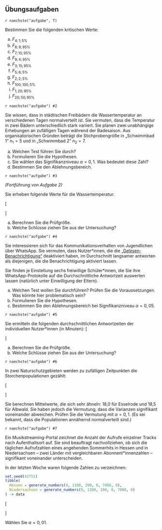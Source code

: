## Übungsaufgaben {-}

\nopagebreak

`r naechste("aufgabe", T)`

Bestimmen Sie die folgenden kritischen Werte:

a) $F_{4;1;5\%}$
a) $F_{8;9;95\%}$
a) $F_{7;10;95\%}$
a) $F_{9;4;95\%}$
a) $F_{3;15;95\%}$
a) $F_{5;6;5\%}$
a) $F_{2;2;5\%}$
a) $F_{100;100;5\%}$
a) $F_{1;20;95\%}$
a) $F_{20;50;95\%}$

`r naechste("aufgabe") #2`

Sie wissen, dass in städtischen Freibädern die Wassertemperatur an verschiedenen Tagen normalverteilt ist. Sie vermuten, dass die  Temperatur in zwei Bädern unterschiedlich stark variiert. Sie planen zwei unabhängige Erhebungen an zufälligen Tagen während der Badesaison. Aus organisatorischen Gründen beträgt die Stichprobengröße in „Schwimmbad 1“ $n_1=5$ und in „Schwimmbad 2“ $n_2=7$.

a) Welchen Test führen Sie durch?
a) Formulieren Sie die Hypothesen.
c) Sie wählen das Signifikanzniveau $\alpha=0{,}1$. Was bedeutet diese Zahl?
b) Bestimmen Sie den Ablehnungsbereich.

`r naechste("aufgabe") #3`

*(Fortführung von Aufgabe 2)*

Sie erheben folgende Werte für die Wassertemperatur:

\[\begin{aligned}
\textrm{Schwimmbad 1}:\quad 23{,}3\quad21{,}4\quad20{,}9\quad19{,}4\quad21{,}6&\\
\textrm{Schwimmbad 2} : \quad 21{,}5\quad21{,}7\quad21{,}5\quad21{,}4\quad22{,}0&\quad20{,}9\quad21{,}8
\end{aligned}\]

a) Berechnen Sie die Prüfgröße.
b) Welche Schlüsse ziehen Sie aus der Untersuchung?


`r naechste("aufgabe") #4`

Sie interessieren sich für das Kommunikationsverhalten von Jugendlichen über WhatsApp. Sie vermuten, dass Nutzer\*innen, die die [„Gelesen-Benachrichtigung“](https://faq.whatsapp.com/en/android/28000015/?lang=de) deaktiviert haben, im Durchschnitt langsamer antworten als diejenigen, die die Benachrichtigung aktiviert lassen.

Sie finden je Einstellung sechs freiwillige Schüler\*innen, die Sie ihre WhatsApp-Protokolle auf die Durchschnittliche Antwortzeit auswerten lassen (natürlich unter Einwilligung der Eltern).

a) Welchen Test wollen Sie durchführen? Prüfen Sie die Voraussetzungen. Was könnte hier problematisch sein?
a) Formulieren Sie die Hypothesen.
b) Bestimmen Sie den Ablehnungsbereich bei Signifikanzniveau $\alpha=0{,}05$.

`r naechste("aufgabe") #5`

Sie ermitteln die folgenden durchschnittlichen Antwortzeiten der individuellen Nutzer\*innen (in Minuten):
\[\begin{aligned}
\textrm{Ohne Benachrichtigung} &: \quad 24{,}7\quad32{,}0\quad48{,}9\quad23{,}7\quad23{,}0\quad10{,}0\\
\textrm{Mit Benachrichtigung} &: \quad18{,}2\quad14{,}3\quad23{,}4\quad31{,}6\quad36{,}4\quad 9{,}2
\end{aligned}\]

a) Berechnen Sie die Prüfgröße.
b) Welche Schlüsse ziehen Sie aus der Untersuchung?

`r naechste("aufgabe") #6`

In zwei Naturschutzgebieten werden zu zufälligen Zeitpunkten die Storchenpopulationen gezählt:

\[\begin{aligned}
\textrm{Naturschutzgebiet Esselrode}&: \quad17\quad15\quad16\quad22\quad17\quad21\\
\textrm{Naturschutzgebiet Albwald}&:\quad 23\quad17\quad13\quad20\quad19\quad19
\end{aligned}\]

Sie berechnen Mittelwerte, die sich sehr ähneln: 18,0 für Esselrode und 18,5 für Albwald. Sie haben jedoch die Vermutung, dass die Varianzen signifikant voneinander abweichen. Prüfen Sie die Vermutung mit $\alpha=0{,}1$. (Es sei bekannt, dass die Populationen annähernd normalverteilt sind.)

`r naechste("aufgabe") #7`

Ein Musikstreaming-Portal zeichnet die Anzahl der Aufrufe einzelner Tracks nach Aufenthaltsort auf. Sie sind  beauftragt nachvollziehen, ob sich die täglichen Aufrufzahlen eines angehenden Sommerhits in Hessen und in Niedersachsen -- zwei Länder mit vergleichbaren Abonnent\*innenzahlen -- signifikant voneinander unterscheiden.

In der letzten Woche waren folgende Zahlen zu verzeichnen:

```r
set.seed(42751)
tibble(
  Hessen = generate_numbers(9, 1100, 200, 0, 7000, 0),
  Niedersachsen = generate_numbers(9, 1300, 200, 0, 7000, 0)
) -> data
```

\[\begin{aligned}
\textrm{Hessen}: & \quad `r paste(data$Hessen, collapse=" \\quad ")`\\
\textrm{Niedersachsen}: & \quad `r paste(data$Niedersachsen, collapse=" \\quad ")`\\
\end{aligned}\]

Wählen Sie $\alpha = 0{,}01$.
